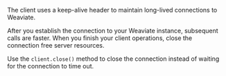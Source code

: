 The client uses a keep-alive header to maintain long-lived connections to Weaviate.

After you establish the connection to your Weaviate instance, subsequent calls are faster. When you finish your client operations, close the connection free server resources.

Use the `client.close()` method to close the connection instead of waiting for the connection to time out.